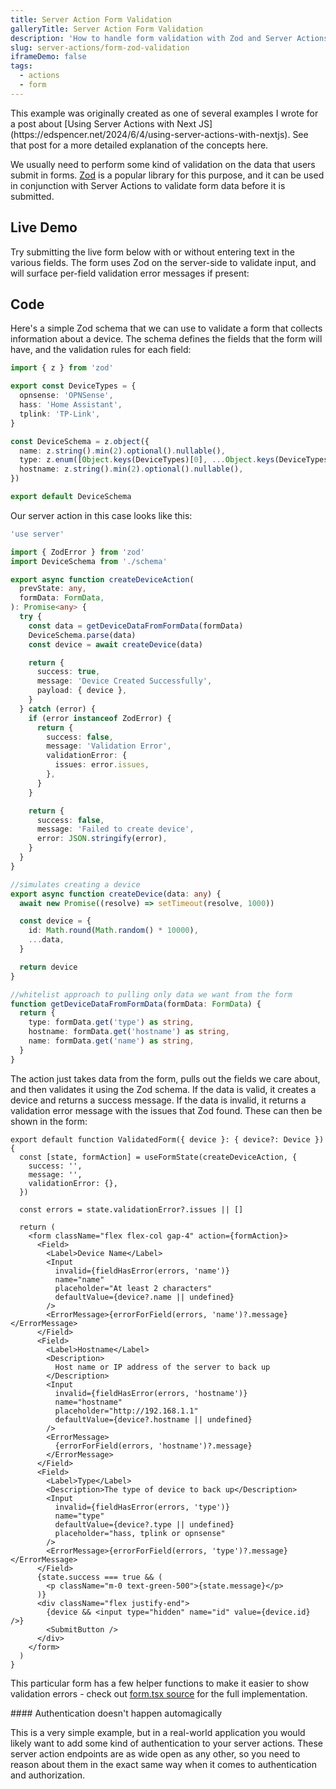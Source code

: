 ```yaml
---
title: Server Action Form Validation
galleryTitle: Server Action Form Validation
description: 'How to handle form validation with Zod and Server Actions'
slug: server-actions/form-zod-validation
iframeDemo: false
tags:
  - actions
  - form
---
```


<Callout type="note">
  This example was originally created as one of several examples I wrote for a
  post about [Using Server Actions with Next
  JS](https://edspencer.net/2024/6/4/using-server-actions-with-nextjs). See that
  post for a more detailed explanation of the concepts here.
</Callout>

We usually need to perform some kind of validation on the data that users submit in forms. [Zod](https://zod.dev/) is a popular library for this purpose, and it can be used in conjunction with Server Actions to validate form data before it is submitted.

## Live Demo

Try submitting the live form below with or without entering text in the various fields. The form uses Zod on the server-side to validate input, and will surface per-field validation error messages if present:

<ValidatedFormPage />

## Code

Here's a simple Zod schema that we can use to validate a form that collects information about a device. The schema defines the fields that the form will have, and the validation rules for each field:

```schema.ts
import { z } from 'zod'

export const DeviceTypes = {
  opnsense: 'OPNSense',
  hass: 'Home Assistant',
  tplink: 'TP-Link',
}

const DeviceSchema = z.object({
  name: z.string().min(2).optional().nullable(),
  type: z.enum([Object.keys(DeviceTypes)[0], ...Object.keys(DeviceTypes)]),
  hostname: z.string().min(2).optional().nullable(),
})

export default DeviceSchema

```

Our server action in this case looks like this:

```action.ts
'use server'

import { ZodError } from 'zod'
import DeviceSchema from './schema'

export async function createDeviceAction(
  prevState: any,
  formData: FormData,
): Promise<any> {
  try {
    const data = getDeviceDataFromFormData(formData)
    DeviceSchema.parse(data)
    const device = await createDevice(data)

    return {
      success: true,
      message: 'Device Created Successfully',
      payload: { device },
    }
  } catch (error) {
    if (error instanceof ZodError) {
      return {
        success: false,
        message: 'Validation Error',
        validationError: {
          issues: error.issues,
        },
      }
    }

    return {
      success: false,
      message: 'Failed to create device',
      error: JSON.stringify(error),
    }
  }
}

//simulates creating a device
export async function createDevice(data: any) {
  await new Promise((resolve) => setTimeout(resolve, 1000))

  const device = {
    id: Math.round(Math.random() * 10000),
    ...data,
  }

  return device
}

//whitelist approach to pulling only data we want from the form
function getDeviceDataFromFormData(formData: FormData) {
  return {
    type: formData.get('type') as string,
    hostname: formData.get('hostname') as string,
    name: formData.get('name') as string,
  }
}

```

The action just takes data from the form, pulls out the fields we care about, and then validates it using the Zod schema. If the data is valid, it creates a device and returns a success message. If the data is invalid, it returns a validation error message with the issues that Zod found. These can then be shown in the form:

```form.tsx
export default function ValidatedForm({ device }: { device?: Device }) {
  const [state, formAction] = useFormState(createDeviceAction, {
    success: '',
    message: '',
    validationError: {},
  })

  const errors = state.validationError?.issues || []

  return (
    <form className="flex flex-col gap-4" action={formAction}>
      <Field>
        <Label>Device Name</Label>
        <Input
          invalid={fieldHasError(errors, 'name')}
          name="name"
          placeholder="At least 2 characters"
          defaultValue={device?.name || undefined}
        />
        <ErrorMessage>{errorForField(errors, 'name')?.message}</ErrorMessage>
      </Field>
      <Field>
        <Label>Hostname</Label>
        <Description>
          Host name or IP address of the server to back up
        </Description>
        <Input
          invalid={fieldHasError(errors, 'hostname')}
          name="hostname"
          placeholder="http://192.168.1.1"
          defaultValue={device?.hostname || undefined}
        />
        <ErrorMessage>
          {errorForField(errors, 'hostname')?.message}
        </ErrorMessage>
      </Field>
      <Field>
        <Label>Type</Label>
        <Description>The type of device to back up</Description>
        <Input
          invalid={fieldHasError(errors, 'type')}
          name="type"
          defaultValue={device?.type || undefined}
          placeholder="hass, tplink or opnsense"
        />
        <ErrorMessage>{errorForField(errors, 'type')?.message}</ErrorMessage>
      </Field>
      {state.success === true && (
        <p className="m-0 text-green-500">{state.message}</p>
      )}
      <div className="flex justify-end">
        {device && <input type="hidden" name="id" value={device.id} />}
        <SubmitButton />
      </div>
    </form>
  )
}
```

This particular form has a few helper functions to make it easier to show validation errors - check out [form.tsx source](https://github.com/edspencer/rsc-examples/tree/main/src/app/examples/server-actions/form-zod-validation/form.tsx) for the full implementation.

<Callout type="warning">
#### Authentication doesn't happen automagically

This is a very simple example, but in a real-world application you would likely want to add some kind of authentication to your server actions. These server action endpoints are as wide open as any other, so you need to reason about them in the exact same way when it comes to authentication and authorization.

</Callout>
